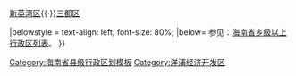 {{Navbox
|name = 洋浦经济开发区行政区划
|title = [[洋浦经济开发区]]行政区划
|above = 行政隶属：[[中华人民共和国]][[海南省]]　　管委会驻地：[[新干冲区]]
|state = {{{state<includeonly>|collapsed</includeonly>}}}

|group1 = '''[[行政管理区]]'''
|list1 = [[干冲区]]{{·}}[[新英湾区]]{{·}}[[三都街道|三都区]]

|belowstyle = text-align: left; font-size: 80%;
|below= 参见：[[海南省乡级以上行政区列表]]。
}}<noinclude>
[[Category:海南省县级行政区划模板]]
[[Category:洋浦经济开发区]]
</noinclude>